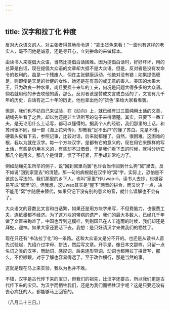 ```yaml
---
---
---
```

title: 汉字和拉丁化 仲度
---



反对大众语文的人，对主张者得意地命令道：“拿出货色来看！”一面也有这样的老实人，毫不问他是诚意，还是寻开心，立刻拚命的来做标本。

由读书人来提倡大众语，当然比提倡白话困难。因为提倡白话时，好好坏坏，用的总算是白话，现在提倡大众语的文章却大抵不是大众语。但是，反对者是没有发命令的权利的。虽是一个残废人，倘在主张健康运动，他绝对没有错；如果提倡缠足，则即使是天足的壮健的女性，她还是在有意的或无意的害人。美国的水果大王，只为改良一种水果，尚且要费十来年的工夫，何况是问题大得多多的大众语。倘若就用他的矛去攻他的盾，那么，反对者该是赞成文言或白话的了，文言有几千年的历史，白话有近二十年的历史，他也拿出他的“货色”来给大家看看罢。

但是，我们也不妨自己来试验，在《动向》上，就已经有过三篇纯用土话的文章，胡绳先生看了之后，却以为还是非土话所写的句子来得清楚。其实，只要下一番工夫，是无论用什么土话写，都可以懂得的。据我个人的经验，我们那里的土话，和苏州很不同，但一部《海上花列传》，却教我“足不出户”的懂了苏白。先是不懂，硬着头皮看下去，参照记事，比较对话，后来就都懂了。自然，很困难。这困难的根，我以为就在汉字。每一个方块汉字，是都有它的意义的，现在用它来照样的写土话，有些是仍用本义的，有些却不过借音，于是我们看下去的时候，就得分析它那几个是用义，那几个是借音，惯了不打紧，开手却非常吃力了。

例如胡绳先生所举的例子，说“回到窝里向罢”也许会当作回到什么狗“窝”里去，反不如说“回到家里去”的清楚。那一句的病根就在汉字的“窝”字，实际上，恐怕是不该这么写法的。我们那里的乡下人，也叫“家里”作Uwao–li，读书人去抄，也极容易写成“窝里”的，但我想，这Uwao其实是“屋下”两音的拼合，而又讹了一点，决不能用“窝”字随便来替代，如果只记下没有别的意义的音，就什么误解也不会有了。

大众语文的音数比文言和白话繁，如果还是用方块字来写，不但费脑力，也很费工夫，连纸墨都不经济。为了这方块的带病的遗产，我们的最大多数人，已经几千年做了文盲来殉难了，中国也弄到这模样，到别国已在人工造雨的时候，我们却还是拜蛇，迎神。如果大家还要活下去，我想：是只好请汉字来做我们的牺牲了。

现在只还有“书法拉丁化”的一条路。这和大众语文是分不开的。也还是从读书人首先试验起，先绍介过字母、拼法，然后写文章。开手是，像日本文那样，只留一点名词之类的汉字，而助词、感叹词，后来连形容词、动词也都用拉丁拼音写，那么，不但顺眼，对于了解也容易得远了。至于改作横行，那是当然的事。

这就是现在马上来实验，我以为也并不难。

不错，汉字是古代传下来的宝贝，但我们的祖先，比汉字还要古，所以我们更是古代传下来的宝贝。为汉字而牺牲我们，还是为我们而牺牲汉字呢？这是只要还没有丧心病狂的人，都能够马上回答的。

（八月二十三日。）